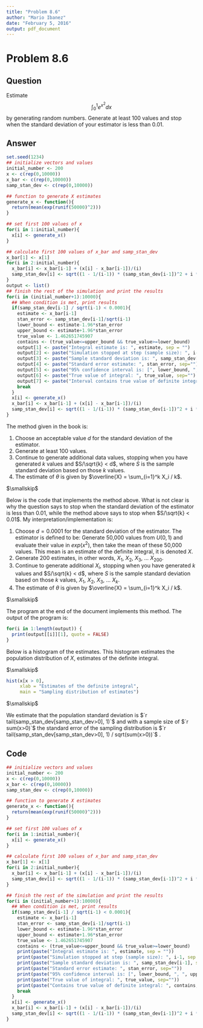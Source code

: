 ```yaml
---
title: "Problem 8.6"
author: "Mario Ibanez"
date: "February 5, 2016"
output: pdf_document
---
```


# Problem 8.6

## Question
Estimate
$$
\int_0^1 e^{x^2} dx
$$
by generating random numbers.  Generate at least 100 values and stop when the standard deviation of your estimator is less than 0.01.

## Answer

```r
set.seed(1234)
## initialize vectors and values
initial_number <- 200
x <- c(rep(0,10000))
x_bar <- c(rep(0,10000))
samp_stan_dev <- c(rep(0,10000))

## function to generate X estimates
generate_x <- function(){
  return(mean(exp(runif(50000)^2)))
}

## set first 100 values of x
for(i in 1:initial_number){
  x[i] <- generate_x()
}

## calculate first 100 values of x_bar and samp_stan_dev
x_bar[1] <- x[1]
for(i in 2:initial_number){
  x_bar[i] <- x_bar[i-1] + (x[i] - x_bar[i-1])/(i)
  samp_stan_dev[i] <- sqrt((1 - 1/(i-1)) * (samp_stan_dev[i-1])^2 + i * (x_bar[i] - x_bar[i-1])^2)
}
output <- list() 
## finish the rest of the simulation and print the results
for(i in (initial_number+1):10000){
  ## When condition is met, print results
  if(samp_stan_dev[i-1] / sqrt(i-1) < 0.0001){
    estimate <- x_bar[i-1]
    stan_error <- samp_stan_dev[i-1]/sqrt(i-1)
    lower_bound <- estimate-1.96*stan_error
    upper_bound <- estimate+1.96*stan_error
    true_value <- 1.462651745907
    contains <- (true_value<=upper_bound && true_value>=lower_bound)
    output[1] <- paste("Integral estimate is: ", estimate, sep = "")
    output[2] <- paste("Simulation stopped at step (sample size): ", i-1, sep = "")
    output[3] <- paste("Sample standard deviation is: ", samp_stan_dev[i-1], sep = "")
    output[4] <- paste("Standard error estimate: ", stan_error, sep="")
    output[5] <- paste("95% confidence interval is: [", lower_bound, ", ", upper_bound, "]", sep = "")
    output[6] <- paste("True value of integral: ", true_value, sep="")
    output[7] <- paste("Interval contains true value of definite integral: ", contains, sep = "")
    break
  }
  x[i] <- generate_x()
  x_bar[i] <- x_bar[i-1] + (x[i] - x_bar[i-1])/(i)
  samp_stan_dev[i] <- sqrt((1 - 1/(i-1)) * (samp_stan_dev[i-1])^2 + i * (x_bar[i] - x_bar[i-1])^2)
}
```

The method given in the book is:  

1. Choose an acceptable value $d$ for the standard deviation of the estimator.
2. Generate at least 100 values.
3. Continue to generate additional data values, stopping when you have generated $k$ values and $S/\sqrt{k} < d$, where $S$ is the sample standard deviation based on those $k$ values.
4. The estimate of $\theta$ is given by $\overline{X} = \sum_{i=1}^k X_i / k$.

$\smallskip$

Below is the code that implements the method above.  What is not clear is why the question says to stop when the standard deviation of the estimator is less than 0.01, while the method above says to stop when $S/\sqrt{k} < 0.01$.  My interpretation/implementation is:  

1. Choose $d=0.0001$ for the standard deviation of the estimator.  The estimator is defined to be:  Generate 50,000 values from $U(0,1)$ and evaluate their value in $exp(x^2)$, then take the mean of these 50,000 values.  This mean is an estimate of the definite integral, it is denoted $X$.
2. Generate 200 estimates, in other words, $X_1$, $X_2$, $X_3$, ... $X_{200}$.
3. Continue to generate additional $X_i$, stopping when you have generated $k$ values and $S/\sqrt{k} < d$, where $S$ is the sample standard deviation based on those $k$ values, $X_1$, $X_2$, $X_3$, ... $X_k$.
4. The estimate of $\theta$ is given by $\overline{X} = \sum_{i=1}^k X_i / k$.

$\smallskip$  

The program at the end of the document implements this method.  The output of the program is:  

```r
for(i in 1:length(output)) {
  print(output[[i]][1], quote = FALSE)
}
```

Below is a histogram of the estimates.  This histogram estimates the population distribution of $X$, estimates of the definite integral.  

$\smallskip$

```r
hist(x[x > 0],
     xlab = "Estimates of the definite integral",
     main = "Sampling distribution of estimates")
```

$\smallskip$

We estimate that the population standard deviation is $`r tail(samp_stan_dev[samp_stan_dev>0], 1)`$ and with a sample size of $`r sum(x>0)`$ the standard error of the sampling distribution is $`r tail(samp_stan_dev[samp_stan_dev>0], 1) / sqrt(sum(x>0))`$ . 

## Code

```r
## initialize vectors and values
initial_number <- 200
x <- c(rep(0,10000))
x_bar <- c(rep(0,10000))
samp_stan_dev <- c(rep(0,10000))

## function to generate X estimates
generate_x <- function(){
  return(mean(exp(runif(50000)^2)))
}

## set first 100 values of x
for(i in 1:initial_number){
  x[i] <- generate_x()
}

## calculate first 100 values of x_bar and samp_stan_dev
x_bar[1] <- x[1]
for(i in 2:initial_number){
  x_bar[i] <- x_bar[i-1] + (x[i] - x_bar[i-1])/(i)
  samp_stan_dev[i] <- sqrt((1 - 1/(i-1)) * (samp_stan_dev[i-1])^2 + i * (x_bar[i] - x_bar[i-1])^2)
}

## finish the rest of the simulation and print the results
for(i in (initial_number+1):10000){
  ## When condition is met, print results
  if(samp_stan_dev[i-1] / sqrt(i-1) < 0.0001){
    estimate <- x_bar[i-1]
    stan_error <- samp_stan_dev[i-1]/sqrt(i-1)
    lower_bound <- estimate-1.96*stan_error
    upper_bound <- estimate+1.96*stan_error
    true_value <- 1.462651745907
    contains <- (true_value<=upper_bound && true_value>=lower_bound)
    print(paste("Integral estimate is: ", estimate, sep = ""))
    print(paste("Simulation stopped at step (sample size): ", i-1, sep = ""))
    print(paste("Sample standard deviation is: ", samp_stan_dev[i-1], sep = ""))
    print(paste("Standard error estimate: ", stan_error, sep=""))
    print(paste("95% confidence interval is: [", lower_bound, ", ", upper_bound, "]", sep = ""))
    print(paste("True value of integral: ", true_value, sep=""))
    print(paste("Contains true value of definite integral: ", contains, sep = ""))
    break
  }
  x[i] <- generate_x()
  x_bar[i] <- x_bar[i-1] + (x[i] - x_bar[i-1])/(i)
  samp_stan_dev[i] <- sqrt((1 - 1/(i-1)) * (samp_stan_dev[i-1])^2 + i * (x_bar[i] - x_bar[i-1])^2)
}
```